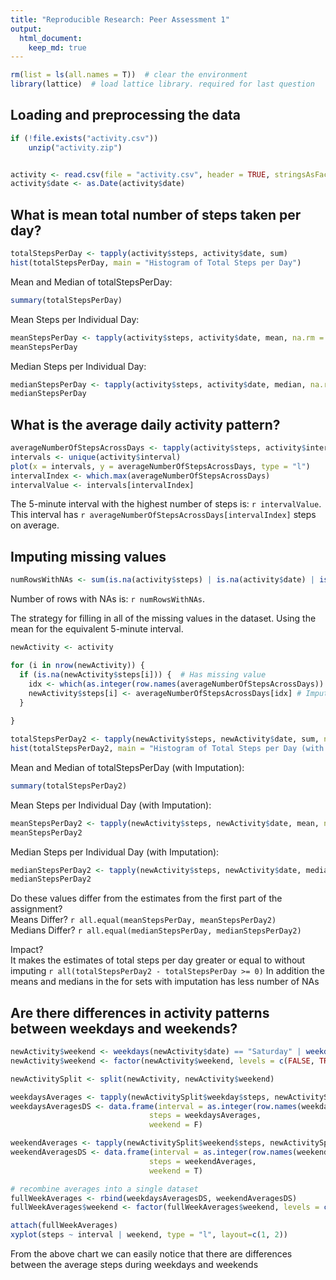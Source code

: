 ```yaml
---
title: "Reproducible Research: Peer Assessment 1"
output: 
  html_document:
    keep_md: true
---
```


```r
rm(list = ls(all.names = T))  # clear the environment
library(lattice)  # load lattice library. required for last question
```


## Loading and preprocessing the data
```r

if (!file.exists("activity.csv"))
    unzip("activity.zip")


activity <- read.csv(file = "activity.csv", header = TRUE, stringsAsFactors = FALSE, na.strings = "NA")
activity$date <- as.Date(activity$date)

```

## What is mean total number of steps taken per day?
```r
totalStepsPerDay <- tapply(activity$steps, activity$date, sum)
hist(totalStepsPerDay, main = "Histogram of Total Steps per Day")
```
  
Mean and Median of totalStepsPerDay:
```r
summary(totalStepsPerDay)
```

Mean Steps per Individual Day:
```r
meanStepsPerDay <- tapply(activity$steps, activity$date, mean, na.rm = TRUE)
meanStepsPerDay
```
  
Median Steps per Individual Day:
```r
medianStepsPerDay <- tapply(activity$steps, activity$date, median, na.rm = TRUE)
medianStepsPerDay

```

## What is the average daily activity pattern?
```r

averageNumberOfStepsAcrossDays <- tapply(activity$steps, activity$interval, mean, na.rm = TRUE)
intervals <- unique(activity$interval)
plot(x = intervals, y = averageNumberOfStepsAcrossDays, type = "l")
intervalIndex <- which.max(averageNumberOfStepsAcrossDays)
intervalValue <- intervals[intervalIndex]
```

The 5-minute interval with the highest number of steps is: `r intervalValue`.  
This interval has `r averageNumberOfStepsAcrossDays[intervalIndex]` steps on average.  

## Imputing missing values

```r
numRowsWithNAs <- sum(is.na(activity$steps) | is.na(activity$date) | is.na(activity$interval))
```
Number of rows with NAs is: `r numRowsWithNAs`.  
  
The strategy for filling in all of the missing values in the dataset. Using the mean for the equivalent 5-minute interval.
```r
newActivity <- activity

for (i in nrow(newActivity)) {
  if (is.na(newActivity$steps[i])) {  # Has missing value
    idx <- which(as.integer(row.names(averageNumberOfStepsAcrossDays)) == newActivity$interval[i])  # Find the mean for the same interval
    newActivity$steps[i] <- averageNumberOfStepsAcrossDays[idx] # Impute
  }
  
}

totalStepsPerDay2 <- tapply(newActivity$steps, newActivity$date, sum, na.rm = TRUE)
hist(totalStepsPerDay2, main = "Histogram of Total Steps per Day (with Imputation)")
```
  
Mean and Median of totalStepsPerDay (with Imputation):
```r
summary(totalStepsPerDay2)
```

Mean Steps per Individual Day (with Imputation):
```r
meanStepsPerDay2 <- tapply(newActivity$steps, newActivity$date, mean, na.rm = TRUE)
meanStepsPerDay2
```
  
Median Steps per Individual Day (with Imputation):
```r
medianStepsPerDay2 <- tapply(newActivity$steps, newActivity$date, median, na.rm = TRUE)
medianStepsPerDay2
```


Do these values differ from the estimates from the first part of the assignment?  
Means Differ? `r all.equal(meanStepsPerDay, meanStepsPerDay2)`  
Medians Differ? `r all.equal(medianStepsPerDay, medianStepsPerDay2)`  

Impact?  
It makes the estimates of total steps per day greater or equal to without imputing `r all(totalStepsPerDay2 - totalStepsPerDay >= 0)` 
In addition the means and medians in the for sets with imputation has less number of NAs  

## Are there differences in activity patterns between weekdays and weekends?

```r
newActivity$weekend <- weekdays(newActivity$date) == "Saturday" | weekdays(newActivity$date) == "Sunday"
newActivity$weekend <- factor(newActivity$weekend, levels = c(FALSE, TRUE), labels = c("weekday", "weekend"))

newActivitySplit <- split(newActivity, newActivity$weekend)

weekdaysAverages <- tapply(newActivitySplit$weekday$steps, newActivitySplit$weekday$interval, mean, na.rm = T)
weekdaysAveragesDS <- data.frame(interval = as.integer(row.names(weekdaysAverages)),
                               steps = weekdaysAverages,
                               weekend = F)

weekendAverages <- tapply(newActivitySplit$weekend$steps, newActivitySplit$weekend$interval, mean, na.rm = T)
weekendAveragesDS <- data.frame(interval = as.integer(row.names(weekendAverages)),
                               steps = weekendAverages,
                               weekend = T)

# recombine averages into a single dataset
fullWeekAverages <- rbind(weekdaysAveragesDS, weekendAveragesDS)
fullWeekAverages$weekend <- factor(fullWeekAverages$weekend, levels = c(FALSE, TRUE), labels = c("weekday", "weekend"))

attach(fullWeekAverages)
xyplot(steps ~ interval | weekend, type = "l", layout=c(1, 2))
```

From the above chart we can easily notice that there are differences between the average steps during weekdays and weekends